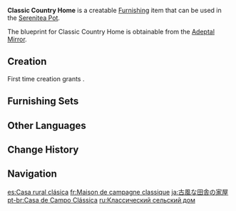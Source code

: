 {{Furnishing Infobox
|id             = 370206
|image          = Item Classic Country Home.png
|category       = Building
|subcategory    = Mondstadt
|quality        = 3
|adeptal_energy = 60
|load           = 195
|reduced_load   = 98
|description    = A Mondstadt-style countryside domicile that maintains a very old-school design, which includes a very large fireplace.<br>Nowadays, Mondstadt experiences very gentle weather, thus eliminating the need for fireplaces, which is why birds often nest on the chimney tops.
|blueprint      = Adeptal Mirror
|adeptal mirror = 3
}}
'''Classic Country Home''' is a creatable [[Furnishing]] item that can be used in the [[Serenitea Pot]].

The blueprint for Classic Country Home is obtainable from the [[Adeptal Mirror]].

==Creation==
First time creation grants {{Item|Trust|24|x=60}}.
{{Recipe
|type = Creation
|time = 14h
|Fir Wood = 12
|Birch Wood = 6
|sort = Fir Wood;Birch Wood
}}

==Furnishing Sets==
{{Craft Usage|type=Furnishing Set}}

==Other Languages==
{{Other Languages
|en      = Classic Country Home
|zhs     = 古典乡间住宅
|zhs_rm  = Gǔdiǎn Xiāngjiān Zhùzhái
|zht     = 古典鄉間住宅
|zht_rm  = Gǔdiǎn Xiāngjiān Zhùzhái
|zh_tl   = Classic Country Home
|ja      = 古風な田舎の家屋
|ja_rm   = Kofuu-na Inaka no Kaoku
|ja_tl   = Old-Fashioned Country House
|ko      = 구식 시골 주택
|ko_tl   = Old Type Country House
|es      = Casa rural clásica
|es_tl   = Classic Rural House
|fr      = Maison de campagne classique
|fr_tl   = Classic Country House
|ru      = Классический сельский дом
|ru_tl   = Classic Country Home
|th      = บ้านชนบทแบบคลาสสิก
|th_rm   = 
|th_tl   = 
|vi      = Gian Nhà Cổ Điển
|vi_tl   = 
|de      = Klassisches Bauernhaus
|de_tl   = Classic Farm House
|id      = Rumah Pedesaan Klasik
|id_tl   = Classic Country House
|pt      = Casa de Campo Clássica
|pt_tl   = 
|tr      = Klasik Taşra Evi
|tr_tl   = 
|it      = Casa di campagna classica
|it_tl   = 
}}

==Change History==
{{Change History|1.5}}

==Navigation==
{{Furnishing Navbox|exterior}}

[[es:Casa rural clásica]]
[[fr:Maison de campagne classique]]
[[ja:古風な田舎の家屋]]
[[pt-br:Casa de Campo Clássica]]
[[ru:Классический сельский дом]]